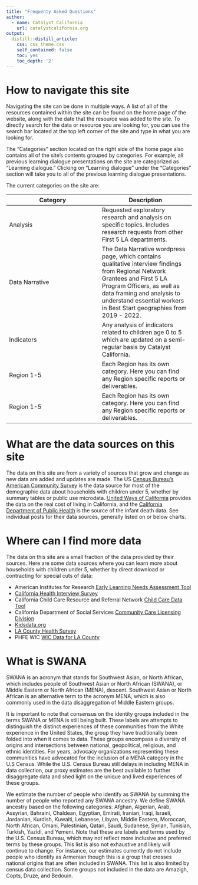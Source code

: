 ```yaml
---
title: "Frequenty Asked Questions"
author:
  - name: Catalyst California
    url: catalystcalifornia.org
output:
  distill::distill_article:
    css: css_theme.css
    self_contained: false
    toc: yes
    toc_depth: '2'
---
```


# How to navigate this site

Navigating the site can be done in multiple ways. A list of all of the resources contained within the site can be found on the home page of the website, along with the date that the resource was added to the site. To directly search for the data or resource you are looking for, you can use the search bar located at the top left corner of the site and type in what you are looking for. 

The "Categories" section located on the right side of the home page also contains all of the site's contents grouped by categories. For example, all previous learning dialogue presentations on the site are categorized as "Learning dialogue." Clicking on "Learning dialogue" under the "Categories" section will take you to all of the previous learning dialogue presentations.  

The current categories on the site are:

Category | Description
------------- | -------------
Analysis | Requested exploratory research and analysis on specific topics. Includes research requests from other First 5 LA departments.
Data Narrative | The Data Narrative wordpress page, which contains qualitative interview findings from Regional Network Grantees and First 5 LA Program Officers, as well as data framing and analysis to understand essential workers in Best Start geographies from 2019 - 2022.
Indicators | Any analysis of indicators related to children age 0 to 5 which are updated on a semi-regular basis by Catalyst California.
Region 1-5 | Each Region has its own category. Here you can find any Region specific reports or deliverables.
Region 1-5 | Each Region has its own category. Here you can find any Region specific reports or deliverables.

# What are the data sources on this site

The data on this site are from a variety of sources that grow and change as new data are added and updates are made. The US [Census Bureau’s American Community Survey](https://www.census.gov/programs-surveys/acs) is the data source for most of the demographic data about households with children under 5, whether by summary tables or public use microdata. [United Ways of California](https://unitedwaysca.org/realcost/) provides the data on the real cost of living in California, and the [California Department of Public Health](https://data.chhs.ca.gov/) is the source of the infant death data. See individual posts for their data sources, generally listed on or below charts.

# Where can I find more data

The data on this site are a small fraction of the data provided by their sources. Here are some data sources where you can learn more about households with children under 5, whether by direct download or contracting for special cuts of data:

* American Institutes for Research [Early Learning Needs Assessment Tool](https://elneedsassessment.org/)
* [California Health Interview Survey](https://ask.chis.ucla.edu/ask/SitePages/AskChisLogin.aspx?ReturnUrl=%2fAskCHIS%2ftools%2f_layouts%2fAuthenticate.aspx%3fSource%3d%252FAskCHIS%252Ftools%252F%255Flayouts%252FAskChisTool%252Fhome%252Easpx&Source=%2FAskCHIS%2Ftools%2F%5Flayouts%2FAskChisTool%2Fhome%2Easpx)
* California Child Care Resource and Referral Network [Child Care Data Tool](https://rrnetwork.org/research/child-care-data-tool#!0)
* California Department of Social Services [Community Care Licensing Division](https://www.ccld.dss.ca.gov/carefacilitysearch/)
* [Kidsdata.org](https://www.kidsdata.org/?site=full)
* [LA County Health Survey](http://www.publichealth.lacounty.gov/ha/hasurveyintro.htm)
* PHFE WIC [WIC Data for LA County](http://www.publichealth.lacounty.gov/ha/hasurveyintro.htm)

# What is SWANA

SWANA is an acronym that stands for Southwest Asian, or North African, which includes people of Southwest Asian or North African (SWANA), or Middle Eastern or North African (MENA), descent. Southwest Asian or North African is an alternative term to the acronym MENA, which is also commonly used in the data disaggregation of Middle Eastern groups. 

It is important to note that consensus on the identity groups included in the terms SWANA or MENA is still being built. These labels are attempts to distinguish the distinct experiences of these communities from the White experience in the United States, the group they have traditionally been folded into when it comes to data. These groups encompass a diversity of origins and intersections between national, geopolitical, religious, and ethnic identities. For years, advocacy organizations representing these communities have advocated for the inclusion of a MENA category in the U.S Census. While the U.S. Census Bureau still delays in including MENA in data collection, our proxy estimates are the best available to further disaggregate data and shed light on the unique and lived experiences of these groups.

We estimate the number of people who identify as SWANA by summing the number of people who reported any SWANA ancestry. We define SWANA ancestry based on the following categories: Afghan, Algerian, Arab, Assyrian, Bahraini, Chaldean, Egyptian, Emirati, Iranian, Iraqi, Israeli, Jordanian, Kurdish, Kuwaiti, Lebanese, Libyan, Middle Eastern, Moroccan, North African, Omani, Palestinian, Qatari, Saudi, Sudanese, Syrian, Tunisian, Turkish, Yazidi, and Yemeni. Note that these are labels and terms used by the U.S. Census Bureau, which may not reflect more inclusive and preferred terms by these groups. This list is also not exhaustive and likely will continue to change. For instance, our estimates currently do not include people who identify as Armenian though this is a group that crosses national origins that are often included in SWANA. This list is also limited by census data collection. Some groups not included in the data are Amazigh, Copts, Druze, and Bedouin.
